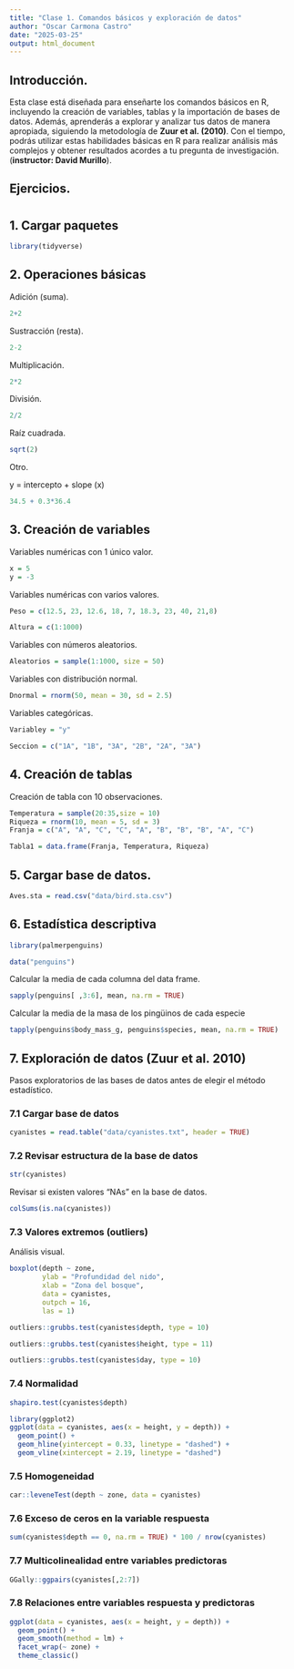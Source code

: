 ---
title: "Clase 1. Comandos básicos y exploración de datos"
author: "Oscar Carmona Castro"
date: "2025-03-25"
output: html_document
---

## Introducción.

Esta clase está diseñada para enseñarte los comandos básicos en R, incluyendo la creación de variables, tablas y la importación de bases de datos. Además, aprenderás a explorar y analizar tus datos de manera apropiada, siguiendo la metodología de **Zuur et al. (2010)**. Con el tiempo, podrás utilizar estas habilidades básicas en R para realizar análisis más complejos y obtener resultados acordes a tu pregunta de investigación. (**instructor: David Murillo**).

## Ejercicios.


# { .tabset}
## 1. Cargar paquetes
```{r, message=FALSE, warning=FALSE}
library(tidyverse)
```


## 2. Operaciones básicas
Adición (suma).
```{r}
2+2
```
Sustracción (resta).
```{r}
2-2
```

Multiplicación.
```{r}
2*2
```

División.
```{r}
2/2
```

Raíz cuadrada.
```{r}
sqrt(2)
```

Otro.

y = intercepto + slope (x)
```{r}
34.5 + 0.3*36.4
```



## 3. Creación de variables

Variables numéricas con 1 único valor.
```{r}
x = 5
y = -3
```

Variables numéricas con varios valores.
```{r}
Peso = c(12.5, 23, 12.6, 18, 7, 18.3, 23, 40, 21,8)
```

```{r}
Altura = c(1:1000)
```

Variables con números aleatorios.
```{r}
Aleatorios = sample(1:1000, size = 50)
```

Variables con distribución normal.
```{r}
Dnormal = rnorm(50, mean = 30, sd = 2.5)
```

Variables categóricas.
```{r}
Variabley = "y"
```

```{r}
Seccion = c("1A", "1B", "3A", "2B", "2A", "3A")
```



## 4. Creación de tablas

Creación de tabla con 10 observaciones.
```{r}
Temperatura = sample(20:35,size = 10)
Riqueza = rnorm(10, mean = 5, sd = 3)
Franja = c("A", "A", "C", "C", "A", "B", "B", "B", "A", "C")
```

```{r}
Tabla1 = data.frame(Franja, Temperatura, Riqueza)
```



## 5. Cargar base de datos.
```{r}
Aves.sta = read.csv("data/bird.sta.csv")
```



## 6. Estadística descriptiva
```{r}
library(palmerpenguins)
```

```{r}
data("penguins")
```

Calcular la media de cada columna del data frame.
```{r}
sapply(penguins[ ,3:6], mean, na.rm = TRUE)
```

Calcular la media de la masa de los pingüinos de cada especie
```{r}
tapply(penguins$body_mass_g, penguins$species, mean, na.rm = TRUE)
```

## 7. Exploración de datos (Zuur et al. 2010) { .tabset}
Pasos exploratorios de las bases de datos antes de elegir el método estadístico.

### 7.1 Cargar base de datos
```{r}
cyanistes = read.table("data/cyanistes.txt", header = TRUE)
```

### 7.2 Revisar estructura de la base de datos
```{r}
str(cyanistes)
```

Revisar si existen valores "NAs" en la base de datos.
```{r}
colSums(is.na(cyanistes))
```

### 7.3 Valores extremos (outliers)
Análisis visual.
```{r}
boxplot(depth ~ zone,
        ylab = "Profundidad del nido",
        xlab = "Zona del bosque",
        data = cyanistes,
        outpch = 16,
        las = 1)
```

```{r}
outliers::grubbs.test(cyanistes$depth, type = 10)
```

```{r}
outliers::grubbs.test(cyanistes$height, type = 11)
```

```{r}
outliers::grubbs.test(cyanistes$day, type = 10)
```

### 7.4 Normalidad
```{r}
shapiro.test(cyanistes$depth)
```

```{r}
library(ggplot2)
ggplot(data = cyanistes, aes(x = height, y = depth)) +
  geom_point() +
  geom_hline(yintercept = 0.33, linetype = "dashed") +
  geom_vline(xintercept = 2.19, linetype = "dashed")
```

### 7.5 Homogeneidad
```{r}
car::leveneTest(depth ~ zone, data = cyanistes)
```

### 7.6 Exceso de ceros en la variable respuesta
```{r}
sum(cyanistes$depth == 0, na.rm = TRUE) * 100 / nrow(cyanistes)
```

### 7.7 Multicolinealidad entre variables predictoras
```{r}
GGally::ggpairs(cyanistes[,2:7])
```

### 7.8 Relaciones entre variables respuesta y predictoras
```{r}
ggplot(data = cyanistes, aes(x = height, y = depth)) +
  geom_point() +
  geom_smooth(method = lm) +
  facet_wrap(~ zone) +
  theme_classic()
```











